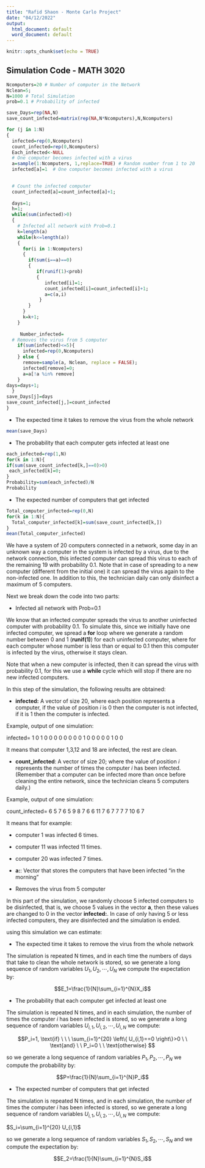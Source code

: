 ---
title: "Rafid Shaon - Monte Carlo Project"
date: "04/12/2022"
output:
  html_document: default
  word_document: default
---

```{r setup, include=FALSE}
knitr::opts_chunk$set(echo = TRUE)
```


## Simulation Code - MATH 3020

```{r}
Ncomputers=20 # Number of computer in the Network
Nclean=5;
N=1000 # Total Simulation
prob=0.1 # Probability of infected

save_Days=rep(NA,N)
save_count_infected=matrix(rep(NA,N*Ncomputers),N,Ncomputers)

for (j in 1:N)
{
  infected=rep(0,Ncomputers)
  count_infected=rep(0,Ncomputers)
  Each_infected<-NULL
  # One computer becomes infected with a virus
  a=sample(1:Ncomputers, 1,replace=TRUE) # Random number from 1 to 20
  infected[a]=1  # One computer becomes infected with a virus

  
  # Count the infected computer
  count_infected[a]=count_infected[a]+1;
  
  days=1;
  h=1;
  while(sum(infected)>0)
  {  
    # Infected all network with Prob=0.1
    k=length(a)
    while(k<=length(a))
    {
      for(i in 1:Ncomputers)
      { 
        if(sum(i==a)==0)
        {
           if(runif(1)<prob)
           {
              infected[i]=1;
              count_infected[i]=count_infected[i]+1;
              a=c(a,i)
            }
        }
      }
      k=k+1;
    }
    
     Number_infected=
  # Removes the virus from 5 computer
    if(sum(infected)<=5){
      infected=rep(0,Ncomputers)
    } else {
      remove=sample(a, Nclean, replace = FALSE);
      infected[remove]=0;
      a=a[!a %in% remove]
    }
days=days+1;
  }
save_Days[j]=days
save_count_infected[j,]=count_infected
}
```


* The expected time it takes to remove the virus from the whole network

```{r}
mean(save_Days)
```

* The probability that each computer gets infected at least one

```{r}
each_infected=rep(1,N)
for(k in 1:N){ 
if(sum(save_count_infected[k,]==0)>0)   
 each_infected[k]=0;
}
Probability=sum(each_infected)/N
Probability
```

* The expected number of computers that get infected

```{r}
Total_computer_infected=rep(0,N)
for(k in 1:N){ 
  Total_computer_infected[k]=sum(save_count_infected[k,])   
}
mean(Total_computer_infected)
```

We have a system of 20 computers connected in a network, some day in an unknown way a computer in the system is infected by a virus, due to the network connection, this infected computer can spread this virus to each of the remaining 19 with probability 0.1. Note that in case of spreading to a new computer (different from the initial one) it can spread the virus again to the non-infected one. In addition to this, the technician daily can only disinfect a maximum of 5 computers.

Next we break down the code into two parts:

* Infected all network with Prob=0.1

We know that an infected computer spreads the virus to another uninfected computer with probability 0.1. To simulate this, since we initially have one infected computer, we spread a **for** loop where we generate a random number between 0 and 1 (**runif(1)**) for each uninfected computer, where for each computer whose number is less than or equal to 0.1 then this computer is infected by the virus, otherwise it stays clean.

Note that when a new computer is infected, then it can spread the virus with probability 0.1, for this we use a **while** cycle which will stop if there are no new infected computers.

In this step of the simulation, the following results are obtained:

* **infected:** A vector of size 20, where each position represents a computer, if the value of position $i$ is 0 then the computer is not infected, if it is 1 then the computer is infected.

Example, output of one simulation:

infected= 1 0 1 0 0 0 0 0 0 0 0 1 0 0 0 0 0 1 0 0

It means that computer 1,3,12 and 18 are infected, the rest are clean.

* **count_infected**: A vector of size 20; where the value of position $i$ represents the number of times the computer $i$ has been infected. (Remember that a computer can be infected more than once before cleaning the entire network, since the technician cleans 5 computers daily.)

Example, output of one simulation:

count_infected=  6  5  7  6  5  9  8  7  6  6 11  7  6  7  7  7  7 10  6  7

It means that for example:

* computer 1 was infected 6 times.

* computer 11 was infected 11 times.

* computer 20 was infected 7 times.

* **a:**: Vector that stores the computers that have been infected "in the morning"


* Removes the virus from 5 computer

In this part of the simulation, we randomly choose 5 infected computers to be disinfected, that is, we choose 5 values in the vector **a**, then these values are changed to 0 in the vector **infected:**. In case of only having 5 or less infected computers, they are disinfected and the simulation is ended.

using this simulation we can estimate:

* The expected time it takes to remove the virus from the whole network

The simulation is repeated N times, and in each time the numbers of days that take to clean the whole network is stored, so we generate a long sequence of random variables $U_1, U_2,\cdots, U_N$  we compute the expectation by:

$$E_1=\frac{1}{N}\sum_{i=1}^{N}X_i$$


* The probability that each computer get infected at least one

The simulation is repeated N times, and in each  simulation, the number of times the computer $i$ has been infected is stored, so we generate a long sequence of random variables $U_{i,1}, U_{i,2},\cdots, U_{i,N}$  we compute:

$$P_i=1, \text{if} \ \ \ \sum_{i=1}^{20} \left\{ U_{i,1}==0 \right\}>0 \ \ \text{and} \ \ P_i=0 \ \ \text{otherwise} $$

so we generate a long sequence of random variables $P_1, P_2,\cdots, P_N$  we compute the probability by:

$$P=\frac{1}{N}\sum_{i=1}^{N}P_i$$

* The expected number of computers that get infected

The simulation is repeated N times, and in each  simulation, the number of times the computer $i$ has been infected is stored, so we generate a long sequence of random variables $U_{i,1}, U_{i,2},\cdots, U_{i,N}$  we compute:

$S_i=\sum_{i=1}^{20} U_{i,1}$

so we generate a long sequence of random variables $S_1, S_2,\cdots, S_N$ and  we compute the expectation by:

$$E_2=\frac{1}{N}\sum_{i=1}^{N}S_i$$

